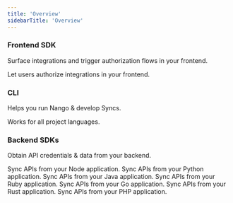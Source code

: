 ```yaml
---
title: 'Overview'
sidebarTitle: 'Overview'
---
```


### Frontend SDK

Surface integrations and trigger authorization flows in your frontend.

<CardGroup cols={2}>
    <Card title="Frontend" href="/sdks/frontend" icon="js" color="#F7D300">
        Let users authorize integrations in your frontend.
    </Card>
</CardGroup>

### CLI

Helps you run Nango & develop Syncs.

<CardGroup cols={2}>
    <Card title="CLI" href="/sdks/cli" icon="terminal" color="#F7D300">
        Works for all project languages.
    </Card>
</CardGroup>

### Backend SDKs

Obtain API credentials & data from your backend.

<CardGroup cols={2}>
    <Card title="Node" href="/sdks/node" icon="node" color="#68a063">
        Sync APIs from your Node application.
    </Card>
    <Card href="/sdks/python" title="Python" icon="python" color="#4c8abe">
        Sync APIs from your Python application.
    </Card>
    <Card href="/sdks/java" title="Java" icon="java" color="#e41f23">
        Sync APIs from your Java application.
    </Card>
    <Card href="/sdks/ruby" title="Ruby" icon="gem" color="#ac0d01">
        Sync APIs from your Ruby application.
    </Card>
    <Card href="/sdks/go" title="Golang" icon="golang" color="#00add8">
        Sync APIs from your Go application.
    </Card>
    <Card href="/sdks/rust" title="Rust" icon="rust" color="#cd412b">
        Sync APIs from your Rust application.
    </Card>
    <Card href="/sdks/php" title="PHP" icon="php" color="#787cb4">
        Sync APIs from your PHP application.
    </Card>
</CardGroup>
